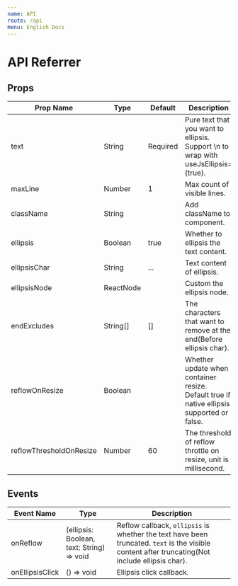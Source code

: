 ```yaml
---
name: API
route: /api
menu: English Docs
---
```


# API Referrer

## Props

| Prop Name               | Type      | Default  | Description                                                                               |
| ----------------------- | --------- | -------- | ----------------------------------------------------------------------------------------- |
| text                    | String    | Required | Pure text that you want to ellipsis. Support \n to wrap with useJsEllipsis={true}.        |
| maxLine                 | Number    | 1        | Max count of visible lines.                                                               |
| className               | String    |          | Add className to component.                                                               |
| ellipsis                | Boolean   | true     | Whether to ellipsis the text content.                                                     |
| ellipsisChar            | String    | ...      | Text content of ellipsis.                                                                 |
| ellipsisNode            | ReactNode |          | Custom the ellipsis node.                                                                 |
| endExcludes             | String[]  | []       | The characters that want to remove at the end(Before ellipsis char).                      |
| reflowOnResize          | Boolean   |          | Whether update when container resize. Default true if native ellipsis supported or false. |
| reflowThresholdOnResize | Number    | 60       | The threshold of reflow throttle on resize, unit is millisecond.                          |

## Events

| Event Name      | Type                                      | Description                                                                                                                                     |
| --------------- | ----------------------------------------- | ----------------------------------------------------------------------------------------------------------------------------------------------- |
| onReflow        | (ellipsis: Boolean, text: String) => void | Reflow callback, `ellipsis` is whether the text have been truncated. `text` is the visible content after truncating(Not include ellipsis char). |
| onEllipsisClick | () => void                                | Ellipsis click callback.                                                                                                                        |
